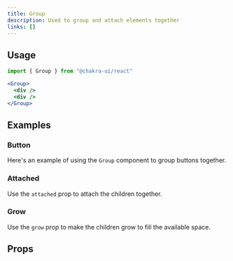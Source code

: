 ```yaml
---
title: Group
description: Used to group and attach elements together
links: []
---
```


<ExampleTabs name="group-basic" />

## Usage

```jsx
import { Group } from "@chakra-ui/react"
```

```jsx
<Group>
  <div />
  <div />
</Group>
```

## Examples

### Button

Here's an example of using the `Group` component to group buttons together.

<ExampleTabs name="group-with-button" />

### Attached

Use the `attached` prop to attach the children together.

<ExampleTabs name="group-with-attached" />

### Grow

Use the `grow` prop to make the children grow to fill the available space.

<ExampleTabs name="group-with-grow" />

## Props

<PropTable component="Group" part="Group" />
